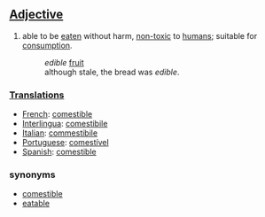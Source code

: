 ==[[Adjective]]==
#able to be [[eaten]] without harm, [[non-toxic]] to [[human]]s; suitable for [[consumption]].
#:''edible'' [[fruit]]
#:although stale, the bread was ''edible''.

===[[Translation]]s===

*[[French]]: [[comestible]]
*[[Interlingua]]: [[comestibile]]
*[[Italian]]: [[commestibile]]
*[[Portuguese]]: [[comestível]]
*[[Spanish]]: [[comestible]]

===synonyms===
*[[comestible]]
*[[eatable]]